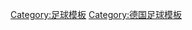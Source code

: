 <noinclude>{{noteTA|G1=德甲}}</noinclude>{{Navbox
|name = 德乙
|title = [[德國足球乙級聯賽]]
|state={{{state|autocollapse}}}
|listclass = hlist

|group1 = <div class="center">[[2022年至2023年德国足球乙级联赛|2022-23]]參賽球隊</div>
|list1 =
* [[比勒費爾德阿米尼亞德國體育會|比勒費爾德]]
* [[和睦布倫瑞克|布倫瑞克]]
* [[達斯泰特98體育會|達斯泰特98]]
* [[福尔图娜杜塞尔多夫|杜塞尔多夫]]
* [[格雷特霍夫體育會|格雷特霍夫]]
* [[汉诺威96足球俱乐部|漢諾威96]]
* [[汉堡体育俱乐部|汉堡]]
* [[海登海姆足球俱乐部|海登咸]]
* [[卡尔斯鲁厄体育俱乐部|卡尔斯鲁厄]]
* [[荷尔斯泰因基尔|基尔]]
* [[馬德堡足球俱樂部|馬格德堡]]
* [[纽伦堡足球俱乐部|纽伦堡]]
* [[柏達邦07體育會|柏達邦]]
* [[雷根斯堡足球俱乐部|雷根斯堡]]
* [[汉莎罗斯托克足球俱乐部|羅斯托克]]
* [[桑德豪森体育俱乐部|桑德豪森]]
* [[聖保利足球俱樂部|聖保利]]
* [[凯泽斯劳滕足球俱乐部|凱沙羅頓]]
}}
<noinclude>
[[Category:足球模板]]
[[Category:德国足球模板]]
</noinclude>